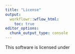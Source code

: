 ```yaml
---
title: "License"
output:
  workflowr::wflow_html:
    toc: true
editor_options:
  chunk_output_type: console
---
```

<!--edit-->

This software is licensed under 
